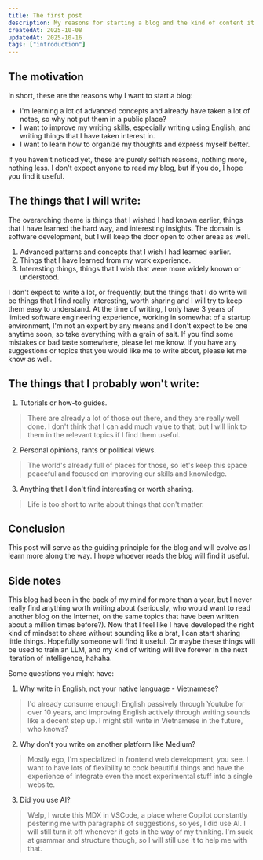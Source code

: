 ```yaml
---
title: The first post
description: My reasons for starting a blog and the kind of content it will have.
createdAt: 2025-10-08
updatedAt: 2025-10-16
tags: ["introduction"]
---
```


## The motivation

In short, these are the reasons why I want to start a blog:

- I'm learning a lot of advanced concepts and already have taken a lot of notes, so why not put them in a public place?
- I want to improve my writing skills, especially writing using English, and writing things that I have taken interest in.
- I want to learn how to organize my thoughts and express myself better.

If you haven't noticed yet, these are purely selfish reasons, nothing more, nothing less. I don't expect anyone to read my blog, but if you do, I hope you find it useful.

## The things that I will write:

The overarching theme is things that I wished I had known earlier, things that I have learned the hard way, and interesting insights. The domain is software development, but I will keep the door open to other areas as well.

1. Advanced patterns and concepts that I wish I had learned earlier.
2. Things that I have learned from my work experience.
3. Interesting things, things that I wish that were more widely known or understood.

I don't expect to write a lot, or frequently, but the things that I do write will be things that I find really interesting, worth sharing and I will try to keep them easy to understand. At the time of writing, I only have 3 years of limited software engineering experience, working in somewhat of a startup environment, I'm not an expert by any means and I don't expect to be one anytime soon, so take everything with a grain of salt. If you find some mistakes or bad taste somewhere, please let me know.
If you have any suggestions or topics that you would like me to write about, please let me know as well.

## The things that I probably won't write:

1. Tutorials or how-to guides.
> There are already a lot of those out there, and they are really well done. I don't think that I can add much value to that, but I will link to them in the relevant topics if I find them useful.
2. Personal opinions, rants or political views.
> The world's already full of places for those, so let's keep this space peaceful and focused on improving our skills and knowledge.
3. Anything that I don't find interesting or worth sharing.
> Life is too short to write about things that don't matter.

## Conclusion

This post will serve as the guiding principle for the blog and will evolve as I learn more along the way. I hope whoever reads the blog will find it useful.

## Side notes

This blog had been in the back of my mind for more than a year, but I never really find anything worth writing about (seriously, who would want to read another blog on the Internet, on the same topics that have been written about a million times before?). Now that I feel like I have developed the right kind of mindset to share without sounding like a brat, I can start sharing little things. Hopefully someone will find it useful. Or maybe these things will be used to train an LLM, and my kind of writing will live forever in the next iteration of intelligence, hahaha.

Some questions you might have:
1. Why write in English, not your native language - Vietnamese?
> I'd already consume enough English passively through Youtube for over 10 years, and improving English actively through writing sounds like a decent step up. I might still write in Vietnamese in the future, who knows?
2. Why don't you write on another platform like Medium?
> Mostly ego, I'm specialized in frontend web development, you see. I want to have lots of flexibility to cook beautiful things and have the experience of integrate even the most experimental stuff into a single website.
3. Did you use AI?
> Welp, I wrote this MDX in VSCode, a place where Copilot constantly pestering me with paragraphs of suggestions, so yes, I did use AI. I will still turn it off whenever it gets in the way of my thinking. I'm suck at grammar and structure though, so I will still use it to help me with that.

